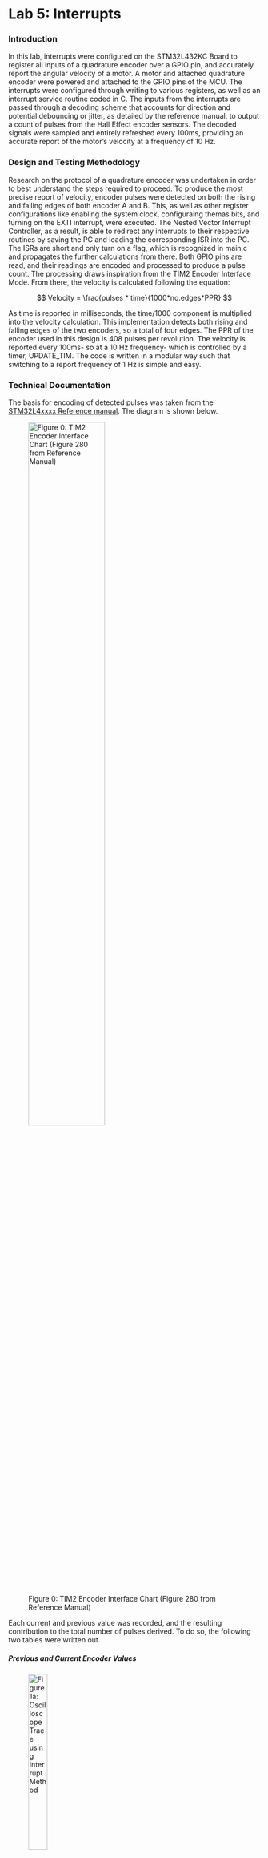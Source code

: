 # Lab 5: Interrupts


### Introduction
In this lab, interrupts were configured on the STM32L432KC Board to register all inputs of a quadrature encoder over a GPIO pin, and accurately report the angular velocity of a motor. A motor and attached quadrature encoder were powered and attached to the GPIO pins of the MCU. The interrupts were configured through writing to various registers, as well as an interrupt service routine coded in C. The inputs from the interrupts are passed through a decoding scheme that accounts for direction and potential debouncing or jitter, as detailed by the reference manual, to output a count of pulses from the Hall Effect encoder sensors. The decoded signals were sampled and entirely refreshed every 100ms, providing an accurate report of the motor's velocity at a frequency of 10 Hz.

### Design and Testing Methodology
Research on the protocol of a quadrature encoder was undertaken in order to best understand the steps required to proceed. To produce the most precise report of velocity, encoder pulses were detected on both the rising and falling edges of both encoder A and B. This, as well as other register configurations like enabling the system clock, configuraing themas bits, and turning on the EXTI interrupt, were executed. The Nested Vector Interrupt Controller, as a result, is able to redirect any interrupts to their respective routines by saving the PC and loading the corresponding ISR into the PC. The ISRs are short and only turn on a flag, which is recognized in main.c and propagates the further calculations from there. Both GPIO pins are read, and their readings are encoded and processed to produce a pulse count. The processing draws inspiration from the TIM2 Encoder Interface Mode. From there, the velocity is calculated following the equation:

$$
Velocity = 
\frac{pulses * time}{1000*no.edges*PPR}
$$

As time is reported in milliseconds, the time/1000 component is multiplied into the velocity calculation. This implementation detects both rising and falling edges of the two encoders, so a total of four edges. The PPR of the encoder used in this design is 408 pulses per revolution.
The velocity is reported every 100ms- so at a 10 Hz frequency- which is controlled by a timer, UPDATE_TIM. The code is written in a modular way such that switching to a report frequency of 1 Hz is simple and easy.

### Technical Documentation

The basis for encoding of detected pulses was taken from the [STM32L4xxxx Reference manual](file:///Users/bellahottenrott/Downloads/rm0394-stm32l41xxx42xxx43xxx44xxx45xxx46xxx-advanced-armbased-32bit-mcus-stmicroelectronics%20(1).pdf). The diagram is shown below. 

![Figure 0: TIM2 Encoder Interface Chart (Figure 280 from Reference Manual)](images/EncoderInterface.png){width=60% fig-align="center"}

Each current and previous value was recorded, and the resulting contribution to the total number of pulses derived. To do so, the following two tables were written out.

##### Previous and Current Encoder Values
::: {#Encoder layout-ncol=2}
![Figure 1a: Oscilloscope Trace using Interrupt Method](images/binaryfsm.png){width=30%}

![Figure 1b: Converted to Decimal](images/decimalfsm.png){width=30%}
:::

These detailed processing was executed through a case statement in C. 

Calculations to verify this implementation are shown below. The frequency of pulses was found through an oscilloscope, and the velocity was backward counted from there by hand. The result was compared to what was found in Segger.

![Figure 3: Velocity Calculations](images/calculations.png){width= 60% fig-align="center"}

### Interrupt Diagram

The below diagram illustrates the main steps of the program and different function calls that execute with the enabled interrupts.

![Figure 3: Interrupt Flowchart](images/flowchart.png){width=60% fig-align="center"}

### Schematic

The below schematic illustrates the simple setup for this design.

![Figure 4: Schematic](images/schematic.png){width=60% fig-align="center"}

### Results and Discussion
This project successfully demonstrated the ability and efficacy of an interrupt protocol to act immediately.

In order to further investigate the reduction in latency by implementing an interrupt scheme, similar code was run using a polling method, where the GPIO pins were simply scanned. The differences were observed over an oscilloscope. Traces of the input pulse signals from the encoder are visible in both. An "acknowledged" signal is also put on the scope, for both implementations. 

##### Polling Oscilloscope Traces
::: {#Polling layout-ncol=2}
![Figure 5a: Oscilloscope Trace using Polling Method](images/polling.png)

![Figure 5b: Zoomed in](images/pollingzoom.png)
:::

##### Interrupt Oscilloscope Traces
::: {#Interrupt layout-ncol=2}
![Figure 6a: Oscilloscope Trace using Interrupt Method](images/interrupt.png)

![Figure 6b: Zoomed in](images/interruptzoom.png)
:::

As can be seen, the polling method- which required 200 ms of delay- missed a large amount of the pulses in processing the realized pulse. As a result, the velocity was grossly miscalculated. On the other hand, the interrupt method is demonstrated to capture both the rising and falling edge of the single encoder pulse. Therefore- especially at high speeds- the performance of a manual polling method is much poorer than that of an interrupt implementation.


### Conclusion
This design was a successful implementation of a quadrature encoder. The reported velocity is precise for a variety of reasons. For one, the system is very responsiveness due to the configured interrupts. The high resolution provided by four edge detection provides more precision, as well as the 10 Hz update rate, and the reporting of velocity to four decimal points. This lab took me 11 hours. 

### AI Prototype Summary
I prompted ChatGPT5 with the following:
        "Write me interrupt handlers to interface with a quadrature encoder. I’m using the STM32L432KC, what pins should I connect the encoder to in order to allow it to easily trigger the interrupts?"

In response, it provided me with the following:

        "// Globals
        static volatile int32_t encoder_count = 0;
        static volatile uint8_t prev_state = 0;

        // Call this during init (after HAL_Init and clocks).
        static void Encoder_EXTI_Init(void) {
            __HAL_RCC_GPIOA_CLK_ENABLE();

            gi.Mode  = GPIO_MODE_IT_RISING_FALLING;  // fire on both edges
            gi.Pull  = GPIO_PULLUP;                  // or GPIO_NOPULL if you have externals
            gi.Speed = GPIO_SPEED_FREQ_LOW;

            // Using PA0 (A) and PA1 (B). Change to whatever pins you chose.
            gi.Pin = GPIO_PIN_0 | GPIO_PIN_1;
            HAL_GPIO_Init(GPIOA, &gi);

            // Read initial state
            uint8_t a = HAL_GPIO_ReadPin(GPIOA, GPIO_PIN_0) ? 1 : 0;
            uint8_t b = HAL_GPIO_ReadPin(GPIOA, GPIO_PIN_1) ? 1 : 0;
            prev_state = (a << 1) | b;

            // Enable EXTI lines NVIC (EXTI0 for PA0, EXTI1 for PA1)
            HAL_NVIC_SetPriority(EXTI0_IRQn, 5, 0);
            HAL_NVIC_EnableIRQ(EXTI0_IRQn);

            HAL_NVIC_SetPriority(EXTI1_IRQn, 5, 0);
            HAL_NVIC_EnableIRQ(EXTI1_IRQn);
        } 
        
        // Returns +1, -1, or 0 based on transition
            static inline int8_t quad_step(uint8_t prev, uint8_t next) {
                // Index  (prev<<2)|next, values: 0, +1, -1, etc.
                static const int8_t lut[16] = {
                    0,  +1,  -1,   0,
                    -1,  0,   0,  +1,
                    +1,  0,   0,  -1,
                    0,  -1,  +1,   0
                };
                return lut[(prev << 2) | next];
            }

            static inline void Encoder_EXTI_Service(void) {
                uint8_t a = HAL_GPIO_ReadPin(GPIOA, GPIO_PIN_0) ? 1 : 0;
                uint8_t b = HAL_GPIO_ReadPin(GPIOA, GPIO_PIN_1) ? 1 : 0;
                uint8_t next = (a << 1) | b;

                int8_t d = quad_step(prev_state, next);
                prev_state = next;
                encoder_count += d;
            }

            // IRQs (CubeMX names)
            void EXTI0_IRQHandler(void) {
                HAL_GPIO_EXTI_IRQHandler(GPIO_PIN_0);
            }
            void EXTI1_IRQHandler(void) {
                HAL_GPIO_EXTI_IRQHandler(GPIO_PIN_1);
            }

            void HAL_GPIO_EXTI_Callback(uint16_t GPIO_Pin) {
                if (GPIO_Pin == GPIO_PIN_0 || GPIO_Pin == GPIO_PIN_1) {
                    Encoder_EXTI_Service();
                }
            }"

This code did not compile. I pasted some of the errors in, and the chatpot responded that it forgot to add in the line:

        "GPIO_InitTypeDef gi = {0};"
Only like this would the gi.xx have any reference to a struct. This addition still didnt compile, because it forgot to give me a header with:

        "#include stm32l4xx_hal_gpio.h"

I was a bit surprised by these mistakes, but I think the Chatbot just assumed I already had those header files somewhere.